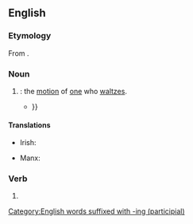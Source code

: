 ==English==

===Etymology===
From {{suffix|en|waltz|ing|id2=gerund noun}}.

===Noun===
{{en-noun}}

# {{gerund of|en|waltz}}: the [[motion#Noun|motion]] of [[one]] who [[waltz#Verb|waltzes]].
#* {{RQ:Melville Pierre|book=VI|section=VI|page=172|passage=Among the '''waltzings''', and the droppings, and the swarmings of the sounds, Pierre now heard the tones above deftly stealing and winding among the myriad serpentinings of the other melody: {{...}}}}

====Translations====
{{trans-top|the motion of one who waltzes}}
* Irish: {{t|ga|válsáil|f}}
{{trans-mid}}
* Manx: {{t|gv|valsal|m}}
{{trans-bottom}}

===Verb===
{{head|en|verb form}}

# {{inflection of|en|waltz||pres|part}}

[[Category:English words suffixed with -ing (participial)]]